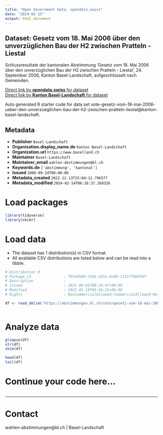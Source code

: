 ```yaml
---
title: "Open Government Data, opendata.swiss"
date: "2024-02-15"
output: html_document
---
```


## Dataset: Gesetz vom 18. Mai 2006 über den unverzüglichen Bau der H2 zwischen Pratteln - Liestal

Schlussresultate der kantonalen Abstimmung 'Gesetz vom 18. Mai 2006 über den unverzüglichen Bau der H2 zwischen Pratteln - Liestal', 24. September 2006, Kanton Basel-Landschaft, aufgeschlüsselt nach Gemeinden.

[Direct link by **opendata.swiss** for dataset](https://opendata.swiss/de/dataset/gesetz-vom-18-mai-2006-uber-den-unverzuglichen-bau-der-h2-zwischen-pratteln-liestal)<br>
[Direct link by **Kanton Basel-Landschaft** for dataset](https://abstimmungen.bl.ch/vote/gesetz-vom-18-mai-2006-ueber-den-unverzueglichen-bau-der-h2-zwischen-pratteln-liestal/data)

Auto generated R starter code for data set vote-gesetz-vom-18-mai-2006-ueber-den-unverzueglichen-bau-der-h2-zwischen-pratteln-liestal@kanton-basel-landschaft.

## Metadata

- **Publisher** `Basel-Landschaft`
- **Organization.display_name.de** `Kanton Basel-Landschaft`
- **Organization.url** `https://www.baselland.ch`
- **Maintainer** `Basel-Landschaft`
- **Maintainer_email** `wahlen-abstimmungen@bl.ch`
- **Keywords.de** `['abstimmung', 'kantonal']`
- **Issued** `2006-09-24T00:00:00`
- **Metadata_created** `2022-12-13T15:04:12.796577`
- **Metadata_modified** `2024-02-14T06:16:37.269326`


# Load packages

```r

library(tidyverse)
library(skimr)

```

# Load data

-   The dataset has 1 distribution(s) in CSV format.
-   All available CSV distributions are listed below and can be read into a tibble.

```r

# Distribution 0
# Package_id               : f95d45b0-31b6-435a-8c89-c3157f9b07bf
# Description              : 
# Issued                   : 2021-09-01T08:24:47+00:00
# Modified                 : 2022-01-19T06:36:15+00:00
# Rights                   : NonCommercialAllowed-CommercialAllowed-ReferenceRequired

df <- read_delim('https://abstimmungen.bl.ch/vote/gesetz-vom-18-mai-2006-ueber-den-unverzueglichen-bau-der-h2-zwischen-pratteln-liestal/data-csv')



```

# Analyze data

```r

glimpse(df)
str(df)
skim(df)

head(df)
tail(df)

```

# Continue your code here...

```r

```

------------------------------------------------------------------------

# Contact

wahlen-abstimmungen@bl.ch | Basel-Landschaft
